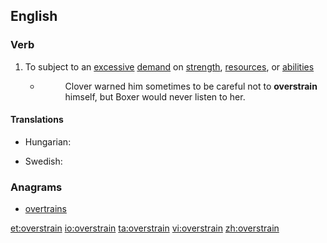 ==English==

===Verb===
{{en-verb}}

# To subject to an [[excessive]] [[demand]] on [[strength]], [[resource]]s, or [[abilities]]
#* {{RQ:Orwell Animal Farm|6}}
#*: Clover warned him sometimes to be careful not to '''overstrain''' himself, but Boxer would never listen to her.

====Translations====
{{trans-top|subject to an excessive demand}}
* Hungarian: {{t-|hu|túlfeszít}}
{{trans-mid}}
* Swedish: {{t+|sv|överanstränga}}
{{trans-bottom}}

===Anagrams===
* [[overtrains#English|overtrains]]

[[et:overstrain]]
[[io:overstrain]]
[[ta:overstrain]]
[[vi:overstrain]]
[[zh:overstrain]]